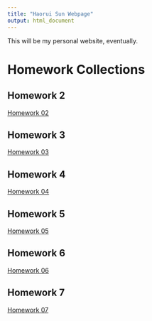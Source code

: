 ```yaml
---
title: "Haorui Sun Webpage"
output: html_document
---
```



This will be my personal website, eventually. 

# Homework Collections

## Homework 2
[Homework 02](Homework_02.html)

## Homework 3
[Homework 03](homework_3.html)

## Homework 4
[Homework 04](homework4.html)

## Homework 5
[Homework 05](homework5.html)

## Homework 6
[Homework 06](homework6.html)

## Homework 7
[Homework 07](homework7.html)
